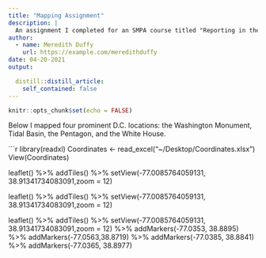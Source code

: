 ```yaml
---
title: "Mapping Assignment"
description: |
  An assignment I completed for an SMPA course titled "Reporting in the Digital Age". I am learning to code using R. 
author:
  - name: Meredith Duffy
    url: https://example.com/meredithduffy
date: 04-20-2021
output:

  distill::distill_article:
    self_contained: false
---
```


```r
knitr::opts_chunk$set(echo = FALSE)
```

Below I mapped four prominent D.C. locations: the Washington Monument, Tidal Basin, the Pentagon, and the White House.

```r
library(readxl)
Coordinates <- read_excel("~/Desktop/Coordinates.xlsx")
View(Coordinates)

leaflet() %>% 
  addTiles() %>% 
  setView(-77.0085764059131, 38.91341734083091,zoom = 12) 

leaflet() %>% 
  addTiles() %>% 
  setView(-77.0085764059131, 38.91341734083091,zoom = 12) 

leaflet() %>% 
  addTiles() %>% 
  setView(-77.0085764059131, 38.91341734083091,zoom = 12) %>% 
  addMarkers(-77.0353, 38.8895) %>% 
  addMarkers(-77.0563,38.8719) %>% 
  addMarkers(-77.0385, 38.8841) %>% 
  addMarkers(-77.0365, 38.8977)


